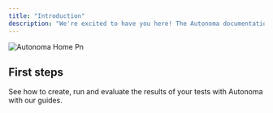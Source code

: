 ```yaml
---
title: "Introduction"
description: "We're excited to have you here! The Autonoma documentation is your go-to resource for understanding, navigating, and utilizing our platform to its fullest potential. "
---
```


![Autonoma Home Pn](/images/autonomaHome.png)

## First steps

See how to create, run and evaluate the results of your tests with Autonoma with our guides.

<CardGroup cols="2">
  <Card title="Writing tests" icon="pen-to-square" href="https://autonoma-9e2c48c0.mintlify.app/writing_tests" cta="Learn how to write your first test">
    
  </Card>
  <Card title="Integrate to CI/CD" icon="code" href="https://autonoma-9e2c48c0.mintlify.app/cicd_integration" cta="Learn how to integrate your tests in a CI/CD">
    
  </Card>
  <Card title="Create a new test" icon="newspaper" href="https://autonoma-9e2c48c0.mintlify.app/new_test" cta="Guide on how to create a new test">
    
  </Card>
  <Card title="Running tests" icon="play" href="https://autonoma-9e2c48c0.mintlify.app/running_tests" cta="Guide on how to run your tests">
    
  </Card>
</CardGroup>